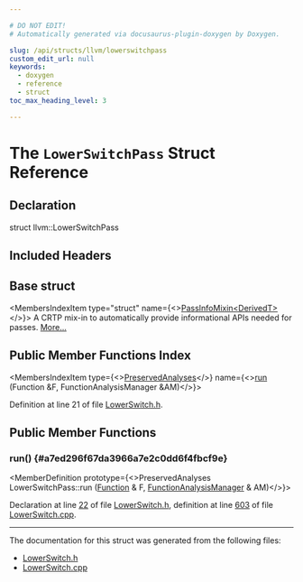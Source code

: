 ```yaml
---

# DO NOT EDIT!
# Automatically generated via docusaurus-plugin-doxygen by Doxygen.

slug: /api/structs/llvm/lowerswitchpass
custom_edit_url: null
keywords:
  - doxygen
  - reference
  - struct
toc_max_heading_level: 3

---
```





# The `LowerSwitchPass` Struct Reference

<DoxygenPage pluginConfig={pluginConfig}>



## Declaration

<CodeBlock>struct llvm::LowerSwitchPass</CodeBlock>

## Included Headers

<IncludesList>
<IncludesListItem
  filePath="llvm/Transforms/Utils/LowerSwitch.h"
  permalink="/docs/api/files/include/include/llvm/include/llvm/transforms/include/llvm/transforms/utils/lowerswitch-h"
  isLocal="true" />
</IncludesList>

## Base struct

<MembersIndex>

<MembersIndexItem
  type="struct"
  name={<><a href="/docs/api/structs/llvm/passinfomixin">PassInfoMixin&lt;DerivedT&gt;</a></>}>
A CRTP mix-in to automatically provide informational APIs needed for passes. <a href="/docs/api/structs/llvm/passinfomixin/#details">More...</a>
</MembersIndexItem>

</MembersIndex>

## Public Member Functions Index

<MembersIndex>

<MembersIndexItem
  type={<><a href="/docs/api/classes/llvm/preservedanalyses">PreservedAnalyses</a></>}
  name={<><a href="#a7ed296f67da3966a7e2c0dd6f4fbcf9e">run</a> (Function &amp;F, FunctionAnalysisManager &amp;AM)</>}>
</MembersIndexItem>

</MembersIndex>


Definition at line 21 of file <a href="/docs/api/files/include/include/llvm/include/llvm/transforms/include/llvm/transforms/utils/lowerswitch-h">LowerSwitch.h</a>.

<SectionDefinition>

## Public Member Functions

### run() {#a7ed296f67da3966a7e2c0dd6f4fbcf9e}

<MemberDefinition
  prototype={<>PreservedAnalyses LowerSwitchPass::run (<a href="/docs/api/classes/llvm/function">Function</a> &amp; F, <a href="/docs/api/namespaces/llvm/#adce09a5a0de0e3177eb00e932734af2f">FunctionAnalysisManager</a> &amp; AM)</>}>

Declaration at line <a href="/docs/api/files/include/include/llvm/include/llvm/transforms/include/llvm/transforms/utils/lowerswitch-h/#l00022">22</a> of file <a href="/docs/api/files/include/include/llvm/include/llvm/transforms/include/llvm/transforms/utils/lowerswitch-h">LowerSwitch.h</a>, definition at line <a href="/docs/api/files/lib/lib/transforms/lib/transforms/utils/lowerswitch-cpp/#l00603">603</a> of file <a href="/docs/api/files/lib/lib/transforms/lib/transforms/utils/lowerswitch-cpp">LowerSwitch.cpp</a>.
</MemberDefinition>

</SectionDefinition>

<hr/>

The documentation for this struct was generated from the following files:

<ul>
<li><a href="/docs/api/files/include/include/llvm/include/llvm/transforms/include/llvm/transforms/utils/lowerswitch-h">LowerSwitch.h</a></li>
<li><a href="/docs/api/files/lib/lib/transforms/lib/transforms/utils/lowerswitch-cpp">LowerSwitch.cpp</a></li>
</ul>

</DoxygenPage>

